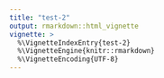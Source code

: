 ```yaml
---
title: "test-2"
output: rmarkdown::html_vignette
vignette: >
  %\VignetteIndexEntry{test-2}
  %\VignetteEngine{knitr::rmarkdown}
  %\VignetteEncoding{UTF-8}
---
```

